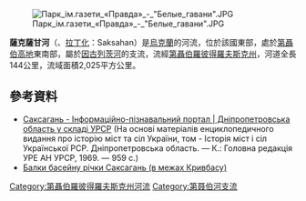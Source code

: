 {{no footnotes|time=2015-10-07T03:02:32+00:00}}
[[Image:Парк_ім.газети_«Правда»_-_"Белые_гавани".JPG|right]]

'''薩克薩甘河'''（{{lang-uk|Саксагань}}、[[拉丁化|拉丁化]]：Saksahan）是[[烏克蘭|烏克蘭]]的河流，位於該國東部，處於[[第聶伯高地|第聶伯高地]]東南部，屬於[[因古列茨河|因古列茨河]]的支流，流經[[第聶伯羅彼得羅夫斯克州|第聶伯羅彼得羅夫斯克州]]，河道全長144公里，流域面積2,025平方公里。

==參考資料==
* [http://imsu-dnipropetrovsk.com/mista-i-sela/pjatyhatskyj-rajon/saksagan.html Саксагань - Інформаційно-пізнавальний портал | Дніпропетровська область у складі УРСР] {{Wayback|url=http://imsu-dnipropetrovsk.com/mista-i-sela/pjatyhatskyj-rajon/saksagan.html |date=20150814141633 }} (На основі матеріалів енциклопедичного видання про історію міст та сіл України, том - Історія міст і сіл Української РСР. Дніпропетровська область. — К.: Головна редакція УРЕ АН УРСР, 1969. — 959 с.)
* [http://kdpu.edu.ua/index.php?option=com_content&task=view&id=2026&Itemid=824 Балки басейну річки Саксагань (в межах Кривбасу)] {{Wayback|url=http://kdpu.edu.ua/index.php?option=com_content&task=view&id=2026&Itemid=824 |date=20150418221828 }}

{{DEFAULTSORT:Саксагань}}
[[Category:第聶伯羅彼得羅夫斯克州河流|Category:第聶伯羅彼得羅夫斯克州河流]]
[[Category:第聂伯河支流|Category:第聂伯河支流]]


{{Ukraine-river-stub}}